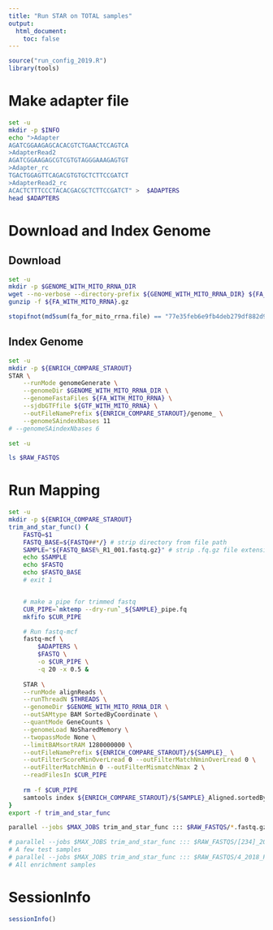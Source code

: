 ```yaml
---
title: "Run STAR on TOTAL samples"
output:
  html_document:
    toc: false
---
```


```r
source("run_config_2019.R")
library(tools)
```


# Make adapter file
```bash
set -u
mkdir -p $INFO
echo ">Adapter
AGATCGGAAGAGCACACGTCTGAACTCCAGTCA
>AdapterRead2
AGATCGGAAGAGCGTCGTGTAGGGAAAGAGTGT
>Adapter_rc
TGACTGGAGTTCAGACGTGTGCTCTTCCGATCT
>AdapterRead2_rc
ACACTCTTTCCCTACACGACGCTCTTCCGATCT" >  $ADAPTERS
head $ADAPTERS
```

# Download and Index Genome
## Download
```bash
set -u
mkdir -p $GENOME_WITH_MITO_RRNA_DIR
wget --no-verbose --directory-prefix ${GENOME_WITH_MITO_RRNA_DIR} ${FA_URL} 
gunzip -f ${FA_WITH_MITO_RRNA}.gz
```
```r
stopifnot(md5sum(fa_for_mito_rrna.file) == "77e35feb6e9fb4deb279df882d933f7d")

```

## Index Genome
```bash
set -u
mkdir -p ${ENRICH_COMPARE_STAROUT}
STAR \
    --runMode genomeGenerate \
    --genomeDir $GENOME_WITH_MITO_RRNA_DIR \
    --genomeFastaFiles ${FA_WITH_MITO_RRNA} \
    --sjdbGTFfile ${GTF_WITH_MITO_RRNA} \
    --outFileNamePrefix ${ENRICH_COMPARE_STAROUT}/genome_ \
    --genomeSAindexNbases 11
# --genomeSAindexNbases 6
```




```bash
set -u

ls $RAW_FASTQS
```

# Run Mapping

```bash
set -u
mkdir -p ${ENRICH_COMPARE_STAROUT}
trim_and_star_func() {
    FASTQ=$1
    FASTQ_BASE=${FASTQ##*/} # strip directory from file path
    SAMPLE="${FASTQ_BASE%_R1_001.fastq.gz}" # strip .fq.gz file extension
    echo $SAMPLE
    echo $FASTQ
    echo $FASTQ_BASE
    # exit 1


    # make a pipe for trimmed fastq
    CUR_PIPE=`mktemp --dry-run`_${SAMPLE}_pipe.fq
    mkfifo $CUR_PIPE

    # Run fastq-mcf
    fastq-mcf \
        $ADAPTERS \
        $FASTQ \
        -o $CUR_PIPE \
        -q 20 -x 0.5 &
        
    STAR \
    --runMode alignReads \
    --runThreadN $THREADS \
    --genomeDir $GENOME_WITH_MITO_RRNA_DIR \
    --outSAMtype BAM SortedByCoordinate \
    --quantMode GeneCounts \
    --genomeLoad NoSharedMemory \
    --twopassMode None \
    --limitBAMsortRAM 1280000000 \
    --outFileNamePrefix ${ENRICH_COMPARE_STAROUT}/${SAMPLE}_ \
    --outFilterScoreMinOverLread 0 --outFilterMatchNminOverLread 0 \
    --outFilterMatchNmin 0 --outFilterMismatchNmax 2 \
    --readFilesIn $CUR_PIPE        
        
    rm -f $CUR_PIPE
    samtools index ${ENRICH_COMPARE_STAROUT}/${SAMPLE}_Aligned.sortedByCoord.out.bam
}
export -f trim_and_star_func

parallel --jobs $MAX_JOBS trim_and_star_func ::: $RAW_FASTQS/*.fastq.gz

# parallel --jobs $MAX_JOBS trim_and_star_func ::: $RAW_FASTQS/[234]_2018_P_*L00[1234]*.fastq.gz
# A few test samples
# parallel --jobs $MAX_JOBS trim_and_star_func ::: $RAW_FASTQS/4_2018_P_*_S*_L001_R1_001.fastq.gz
# All enrichment samples
```

# SessionInfo
```r
sessionInfo()
```
